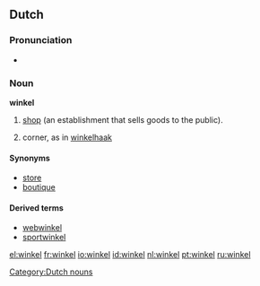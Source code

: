 {{also|Winkel}}
==Dutch==
===Pronunciation===
*{{audio|Nl-winkel.ogg|audio}}

===Noun===
'''winkel''' {{m}}

# [[shop]] (an establishment that sells goods to the public).
#{{obsolete}} corner, as in [[winkelhaak]]
====Synonyms====
*[[store]]
*[[boutique]]

====Derived terms====
*[[webwinkel]]
*[[sportwinkel]]

[[Category:Dutch nouns]]

[[el:winkel]]
[[fr:winkel]]
[[io:winkel]]
[[id:winkel]]
[[nl:winkel]]
[[pt:winkel]]
[[ru:winkel]]